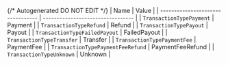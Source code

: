 {/* Autogenerated DO NOT EDIT  */}
| Name                              | Value                             |
| --------------------------------- | --------------------------------- |
| `TransactionTypePayment`          | Payment                           |
| `TransactionTypeRefund`           | Refund                            |
| `TransactionTypePayout`           | Payout                            |
| `TransactionTypeFailedPayout`     | FailedPayout                      |
| `TransactionTypeTransfer`         | Transfer                          |
| `TransactionTypePaymentFee`       | PaymentFee                        |
| `TransactionTypePaymentFeeRefund` | PaymentFeeRefund                  |
| `TransactionTypeUnknown`          | Unknown                           |